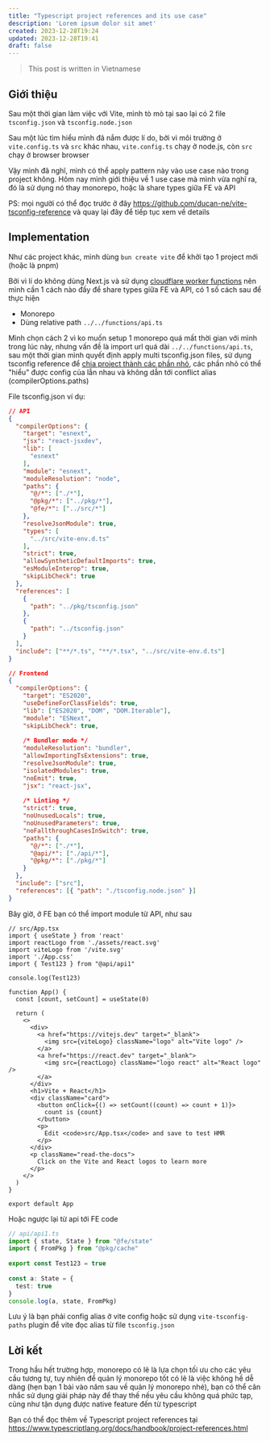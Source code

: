 ```yaml
---
title: "Typescript project references and its use case"
description: 'Lorem ipsum dolor sit amet'
created: 2023-12-28T19:24
updated: 2023-12-28T19:41
draft: false
---
```


<blockquote className="text-red-400">
  This post is written in Vietnamese
</blockquote>

## Giới thiệu
Sau một thời gian làm việc với Vite, mình tò mò tại sao lại có 2 file `tsconfig.json` và `tsconfig.node.json`

Sau một lúc tìm hiểu mình đã nắm được lí do, bởi vì môi trường ở `vite.config.ts` và `src` khác nhau, `vite.config.ts` chạy ở node.js, còn `src` chạy ở browser browser

Vậy mình đã nghĩ, mình có thể apply pattern này vào use case nào trong project không. Hôm nay mình giới thiệu về 1 use case mà mình vừa nghĩ ra, đó là sử dụng nó thay monorepo, hoặc là share types giữa FE và API

PS: mọi người có thể đọc trước ở đây https://github.com/ducan-ne/vite-tsconfig-reference và quay lại đây để tiếp tục xem về details
## Implementation
Như các project khác, mình dùng `bun create vite` để khởi tạo 1 project mới (hoặc là pnpm)

Bởi vì lí do không dùng Next.js và sử dụng [cloudflare worker functions](https://developers.cloudflare.com/pages/functions/) nên mình cần 1 cách nào đấy để share types giữa FE và API, có 1 số cách sau để thực hiện
- Monorepo
- Dùng relative path `../../functions/api.ts`

Mình chọn cách 2 vì ko muốn setup 1 monorepo quá mất thời gian với mình trong lúc này, nhưng vấn đề là import url quá dài `../../functions/api.ts`, sau một thời gian mình quyết định apply multi tsconfig.json files, sử dụng tsconfig reference để [chia project thành các phần nhỏ](https://www.typescriptlang.org/docs/handbook/project-references.html), các phần nhỏ có thể "hiểu" được config của lẫn nhau và không dẫn tới conflict alias (compilerOptions.paths)

File tsconfig.json ví dụ:


```json
// API
{  
  "compilerOptions": {  
    "target": "esnext",  
    "jsx": "react-jsxdev",  
    "lib": [  
      "esnext"  
    ],  
    "module": "esnext",  
    "moduleResolution": "node",  
    "paths": {  
      "@/*": ["./*"],  
      "@pkg/*": ["../pkg/*"],  
      "@fe/*": ["../src/*"]  
    },  
    "resolveJsonModule": true,  
    "types": [  
      "../src/vite-env.d.ts"  
    ],  
    "strict": true,  
    "allowSyntheticDefaultImports": true,  
    "esModuleInterop": true,  
    "skipLibCheck": true  
  },  
  "references": [  
    {  
      "path": "../pkg/tsconfig.json"  
    },  
    {  
      "path": "../tsconfig.json"  
    }  
  ],  
  "include": ["**/*.ts", "**/*.tsx", "../src/vite-env.d.ts"]  
}
```


```json
// Frontend
{  
  "compilerOptions": {  
    "target": "ES2020",  
    "useDefineForClassFields": true,  
    "lib": ["ES2020", "DOM", "DOM.Iterable"],  
    "module": "ESNext",  
    "skipLibCheck": true,  
  
    /* Bundler mode */  
    "moduleResolution": "bundler",  
    "allowImportingTsExtensions": true,  
    "resolveJsonModule": true,  
    "isolatedModules": true,  
    "noEmit": true,  
    "jsx": "react-jsx",  
  
    /* Linting */  
    "strict": true,  
    "noUnusedLocals": true,  
    "noUnusedParameters": true,  
    "noFallthroughCasesInSwitch": true,  
    "paths": {  
      "@/*": ["./*"],  
      "@api/*": ["./api/*"],  
      "@pkg/*": ["./pkg/*"]  
    }  
  },  
  "include": ["src"],  
  "references": [{ "path": "./tsconfig.node.json" }]  
}
```

Bây giờ, ở FE bạn có thể import module từ API, như sau
```tsx
// src/App.tsx
import { useState } from 'react'  
import reactLogo from './assets/react.svg'  
import viteLogo from '/vite.svg'  
import './App.css'  
import { Test123 } from "@api/api1"  
  
console.log(Test123)  
  
function App() {  
  const [count, setCount] = useState(0)  
  
  return (  
    <>  
      <div>  
        <a href="https://vitejs.dev" target="_blank">  
          <img src={viteLogo} className="logo" alt="Vite logo" />  
        </a>  
        <a href="https://react.dev" target="_blank">  
          <img src={reactLogo} className="logo react" alt="React logo" />  
        </a>  
      </div>  
      <h1>Vite + React</h1>  
      <div className="card">  
        <button onClick={() => setCount((count) => count + 1)}>  
          count is {count}  
        </button>  
        <p>  
          Edit <code>src/App.tsx</code> and save to test HMR  
        </p>  
      </div>  
      <p className="read-the-docs">  
        Click on the Vite and React logos to learn more  
      </p>  
    </>  
  )  
}  
  
export default App
```

Hoặc ngược lại từ api tới FE code
```ts
// api/api1.ts
import { state, State } from "@fe/state"  
import { FromPkg } from "@pkg/cache"  
  
export const Test123 = true  
  
const a: State = {  
  test: true  
}  
console.log(a, state, FromPkg)
```

Lưu ý là bạn phải config alias ở vite config hoặc sử dụng `vite-tsconfig-paths` plugin để vite đọc alias từ file `tsconfig.json`

## Lời kết
Trong hầu hết trường hợp, monorepo có lẽ là lựa chọn tối ưu cho các yêu cầu tương tự, tuy nhiên để quản lý monorepo tốt có lẽ là việc không hề dễ dàng (hẹn bạn 1 bài vào năm sau về quản lý monorepo nhé), bạn có thể cân nhắc sử dụng giải pháp này để thay thế nếu yêu cầu không quá phức tạp, cũng như tận dụng được native feature đến từ typescript 

Bạn có thể đọc thêm về Typescript project references tại https://www.typescriptlang.org/docs/handbook/project-references.html